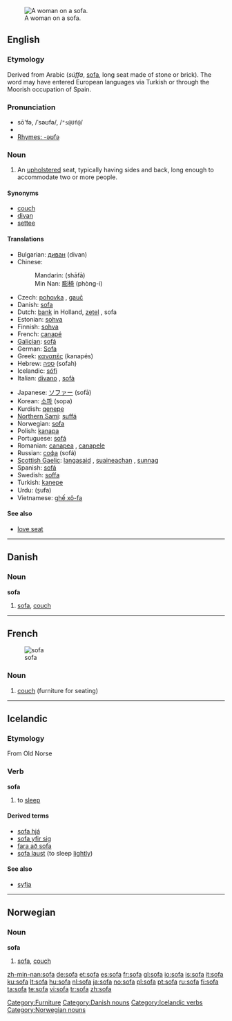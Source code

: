 {{see|sofá|sófa|Sofa}}
[[Image:Edouard Manet 042.jpg|thumb|right|A woman on a sofa. ]]
==English==
{{wikipedia}}

===Etymology===
Derived from Arabic {{Arab|[[صفة]]}} (''súffa'', [[sofa]], long seat made of stone or brick). The word may have entered European languages via Turkish or through the Moorish occupation of Spain.

===Pronunciation===
* sō'fə, /ˈsəʊfə/, /<tt>"s@Uf@</tt>/
* {{audio|en-us-sofa.ogg|Audio (US)}}
* [[Rhymes:English:-əʊfə|Rhymes: -əʊfə]]

===Noun===
{{en-noun}}

# An [[upholster]]ed seat, typically having sides and back, long enough to accommodate two or more people.

====Synonyms====
* [[couch]]
* [[divan]]
* [[settee]]

====Translations====
{{trans-top|upholstered seat}}
* Bulgarian: [[диван]] (divan) {{n}}
* Chinese:
*: Mandarin: {{zh-ts|[[沙發]]|[[沙发]]}} (shāfā)
*: Min Nan: [[膨椅]] (phòng-í)
* Czech: [[pohovka]] {{f}}, [[gauč]] {{m}}
* Danish: [[#Danish|sofa]]
* Dutch: [[bank]] {{f}} {{m}} in Holland, [[zetel]] {{m}}, sofa {{m}}
* Estonian: [[sohva]]
* Finnish: [[sohva]]
* French: [[canapé]] {{m}}
* [[Galician]]: [[sofá]] {{m}}
* German: [[Sofa]] {{n}}
* Greek: [[καναπές]] (kanapés) {{m}}
* Hebrew: [[ספה]] (sofah) {{f}}
* Icelandic: [[sófi]] {{m}}
* Italian: [[divano]] {{m}}, [[sofà]] {{m}}
{{trans-mid}}
* Japanese: [[ソファー]] (sofā)
* Korean: [[소파]] (sopa)
* Kurdish: [[qenepe]]
* [[Northern Sami]]: [[suffá]]
* Norwegian: [[sofa]]
* Polish: [[kanapa]] {{f}}
* Portuguese: [[sofá]] {{m}}
* Romanian: [[canapea]] {{f}}, [[canapele]] {{f|p}}
* Russian: [[софа]] (sofá) {{f}}
* [[Scottish Gaelic]]: [[langasaid]] {{f}}, [[suaineachan]] {{m}}, [[sunnag]] {{f}}
* Spanish: [[sofá]] {{m}}
* Swedish: [[soffa]] {{c}}
* Turkish: [[kanepe]]
* Urdu: {{ur-Arab|[[صوفہ]]}} (s̱ufa)
* Vietnamese: [[ghế xô-fa]]
{{trans-bottom}}

====See also====
* [[love seat]]

[[Category:Furniture]]

----

==Danish==

===Noun===
'''sofa'''

# [[#English|sofa]], [[couch]]

[[Category:Danish nouns]]

----

==French==
[[Image:Edouard Manet 042.jpg|thumb|sofa]]

===Noun===
{{infl|fr|noun|g=m}}

# [[couch]] (furniture for seating)

{{tbot entry|French|couch|2008|April|fr}}

----

==Icelandic==

===Etymology===
From Old Norse

===Verb===
'''sofa'''

# to [[sleep]]

====Derived terms====
* [[sofa hjá]]
* [[sofa yfir sig]]
* [[fara að sofa]]
* [[sofa laust]] (to sleep [[lightly]])

====See also====
* [[syfja]]

[[Category:Icelandic verbs]]

----

==Norwegian==

===Noun===
'''sofa'''

# [[#English|sofa]], [[couch]]

[[Category:Norwegian nouns]]

[[zh-min-nan:sofa]]
[[de:sofa]]
[[et:sofa]]
[[es:sofa]]
[[fr:sofa]]
[[gl:sofa]]
[[io:sofa]]
[[is:sofa]]
[[it:sofa]]
[[ku:sofa]]
[[lt:sofa]]
[[hu:sofa]]
[[nl:sofa]]
[[ja:sofa]]
[[no:sofa]]
[[pl:sofa]]
[[pt:sofa]]
[[ru:sofa]]
[[fi:sofa]]
[[ta:sofa]]
[[te:sofa]]
[[vi:sofa]]
[[tr:sofa]]
[[zh:sofa]]